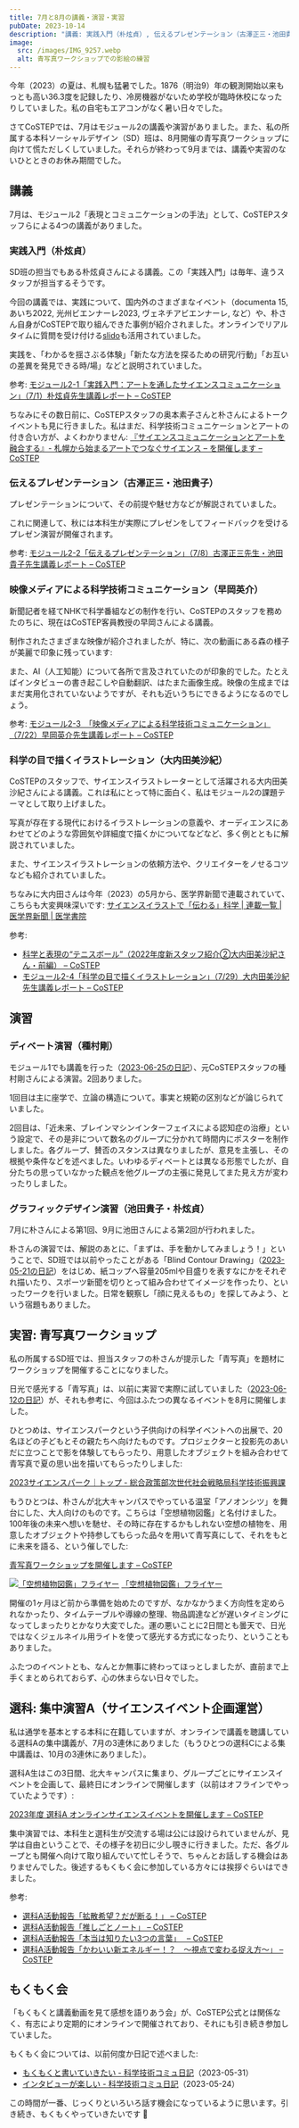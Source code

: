 ```yaml
---
title: 7月と8月の講義・演習・実習
pubDate: 2023-10-14
description: "講義: 実践入門（朴炫貞）, 伝えるプレゼンテーション（古澤正三・池田貴子）, 映像メディアによる科学技術コミュニケーション（早岡英介）, 科学の目で描くイラストレーション（大内田美沙紀） / 演習: ディベート演習（種村剛）, グラフィックデザイン演習（池田貴子・朴炫貞） / 実習: 青写真ワークショップ / 選科A, もくもく会"
image:
  src: /images/IMG_9257.webp
  alt: 青写真ワークショップでの影絵の練習
---
```


今年（2023）の夏は、札幌も猛暑でした。1876（明治9）年の観測開始以来もっとも高い36.3度を記録したり、冷房機器がないため学校が臨時休校になったりしていました。私の自宅もエアコンがなく暑い日々でした。

さてCoSTEPでは、7月はモジュール2の講義や演習がありました。また、私の所属する本科ソーシャルデザイン（SD）班は、8月開催の青写真ワークショップに向けて慌ただしくしていました。それらが終わって9月までは、講義や実習のないひとときのお休み期間でした。

## 講義

7月は、モジュール2「表現とコミュニケーションの手法」として、CoSTEPスタッフらによる4つの講義がありました。

### 実践入門（朴炫貞）

SD班の担当でもある朴炫貞さんによる講義。この「実践入門」は毎年、違うスタッフが担当するそうです。

今回の講義では、実践について、国内外のさまざまなイベント（documenta 15, あいち2022, 光州ビエンナーレ2023, ヴェネチアビエンナーレ, など）や、朴さん自身がCoSTEPで取り組んできた事例が紹介されました。オンラインでリアルタイムに質問を受け付ける[slido](https://www.slido.com/jp)も活用されていました。

実践を、「わかるを揺さぶる体験」「新たな方法を探るための研究/行動」「お互いの差異を発見できる時/場」などと説明されていました。

参考: [モジュール2-1「実践入門：アートを通したサイエンスコミュニケーション」（7/1）朴炫貞先生講義レポート – CoSTEP](https://costep.open-ed.hokudai.ac.jp/news/27832)

ちなみにその数日前に、CoSTEPスタッフの奥本素子さんと朴さんによるトークイベントも見に行きました。私はまだ、科学技術コミュニケーションとアートの付き合い方が、よくわかりません: [『サイエンスコミュニケーションとアートを融合する』- 札幌から始まるアートでつなぐサイエンス – を開催します – CoSTEP](https://costep.open-ed.hokudai.ac.jp/event/27483)

### 伝えるプレゼンテーション（古澤正三・池田貴子）

プレゼンテーションについて、その前提や魅せ方などが解説されていました。

これに関連して、秋には本科生が実際にプレゼンをしてフィードバックを受けるプレゼン演習が開催されます。

参考: [モジュール2-2「伝えるプレゼンテーション」（7/8）古澤正三先生・池⽥貴⼦先生講義レポート – CoSTEP](https://costep.open-ed.hokudai.ac.jp/news/27731)

### 映像メディアによる科学技術コミュニケーション（早岡英介）

新聞記者を経てNHKで科学番組などの制作を行い、CoSTEPのスタッフを務めたのちに、現在はCoSTEP客員教授の早岡さんによる講義。

制作されたさまざまな映像が紹介されましたが、特に、次の動画にある森の様子が美麗で印象に残っています:

<YouTube videoId="tR-A5m0sYO4" />

また、AI（人工知能）について各所で言及されていたのが印象的でした。たとえばインタビューの書き起こしや自動翻訳、はたまた画像生成。映像の生成まではまだ実用化されていないようですが、それも近いうちにできるようになるのでしょう。

参考: [モジュール2-3　「映像メディアによる科学技術コミュニケーション」（7/22）早岡英介先生講義レポート – CoSTEP](https://costep.open-ed.hokudai.ac.jp/news/27843)

### 科学の目で描くイラストレーション（大内田美沙紀）

CoSTEPのスタッフで、サイエンスイラストレーターとして活躍される大内田美沙紀さんによる講義。これは私にとって特に面白く、私はモジュール2の課題テーマとして取り上げました。

写真が存在する現代におけるイラストレーションの意義や、オーディエンスにあわせてどのような雰囲気や詳細度で描くかについてなどなど、多く例とともに解説されていました。

また、サイエンスイラストレーションの依頼方法や、クリエイターをノせるコツなども紹介されていました。

ちなみに大内田さんは今年（2023）の5月から、医学界新聞で連載されていて、こちらも大変興味深いです: [サイエンスイラストで「伝わる」科学 | 連載一覧 | 医学界新聞 | 医学書院](https://www.igaku-shoin.co.jp/paper/series/208)

参考:

- [科学と表現の“テニスボール”（2022年度新スタッフ紹介②大内田美沙紀さん・前編） – CoSTEP](https://costep.open-ed.hokudai.ac.jp/news/25028)
- [モジュール2-4「科学の目で描くイラストレーション」（7/29）大内田美沙紀先生講義レポート – CoSTEP](https://costep.open-ed.hokudai.ac.jp/news/27880)

<YouTube videoId="RuZzy6BE_AU" />

## 演習

### ディベート演習（種村剛）

モジュール1でも講義を行った（[2023-06-25の日記](/2023-06-25/)）、元CoSTEPスタッフの種村剛さんによる演習。2回ありました。

1回目は主に座学で、立論の構造について。事実と規範の区別などが論じられていました。

2回目は、「近未来、ブレインマシンインターフェイスによる認知症の治療」という設定で、その是非について数名のグループに分かれて時間内にポスターを制作しました。各グループ、賛否のスタンスは異なりましたが、意見を主張し、その根拠や条件などを述べました。いわゆるディベートとは異なる形態でしたが、自分たちの思っていなかった観点を他グループの主張に発見してまた見え方が変わったりしました。

### グラフィックデザイン演習（池田貴子・朴炫貞）

7月に朴さんによる第1回、9月に池田さんによる第2回が行われました。

朴さんの演習では、解説のあとに、「まずは、手を動かしてみましょう！」ということで、SD班では以前やったことがある「Blind Contour Drawing」（[2023-05-21の日記](/2023-05-21/)）をはじめ、紙コップへ容量205mlや目盛りを表すなにかをそれぞれ描いたり、スポーツ新聞を切りとって組み合わせてイメージを作ったり、といったワークを行いました。日常を観察し「顔に見えるもの」を探してみよう、という宿題もありました。

## 実習: 青写真ワークショップ

私の所属するSD班では、担当スタッフの朴さんが提示した「青写真」を題材にワークショップを開催することになりました。

日光で感光する「青写真」は、以前に実習で実際に試していました（[2023-06-12の日記](/2023-06-12/)）が、それも参考に、今回はふたつの異なるイベントを8月に開催しました。

ひとつめは、サイエンスパークという子供向けの科学イベントへの出展で、20名ほどの子どもとその親たちへ向けたものです。プロジェクターと投影先のあいだに立つことで影を体験してもらったり、用意したオブジェクトを組み合わせて青写真で夏の思い出を描いてもらったりしました:

[2023サイエンスパーク｜トップ - 総合政策部次世代社会戦略局科学技術振興課](https://www.pref.hokkaido.lg.jp/ss/ssg/sp/2023top.html)

もうひとつは、朴さんが北大キャンパスでやっている温室「アノオンシツ」を舞台にした、大人向けのものです。こちらは「空想植物図鑑」と名付けました。100年後の未来へ想いを馳せ、その時に存在するかもしれない空想の植物を、用意したオブジェクトや持参してもらった品々を用いて青写真にして、それをもとに未来を語る、という催しでした:

[青写真ワークショップを開催します – CoSTEP](https://costep.open-ed.hokudai.ac.jp/event/27640)

<p class="flex flex-col justify-center items-center gap-2">
<a href="https://costep.open-ed.hokudai.ac.jp/event/27640">
<img src="https://costep.open-ed.hokudai.ac.jp/wp/wp-content/uploads/2023/07/20230806_03.jpg" alt="「空想植物図鑑」フライヤー" /></a>
<a class="italic text-xs" href="https://costep.open-ed.hokudai.ac.jp/event/27640">「空想植物図鑑」フライヤー</a>
</p>

開催の1ヶ月ほど前から準備を始めたのですが、なかなかうまく方向性を定められなかったり、タイムテーブルや導線の整理、物品調達などが遅いタイミングになってしまったりとかなり大変でした。運の悪いことに2日間とも曇天で、日光ではなくジェルネイル用ライトを使って感光する方式になったり、ということもありました。

ふたつのイベントとも、なんとか無事に終わってほっとしましたが、直前まで上手くまとめられておらず、心の休まらない日々でした。

## 選科: 集中演習A（サイエンスイベント企画運営）

私は通学を基本とする本科に在籍していますが、オンラインで講義を聴講している選科Aの集中講義が、7月の3連休にありました（もうひとつの選科Cによる集中講義は、10月の3連休にありました）。

選科A生はこの3日間、北大キャンパスに集まり、グループごとにサイエンスイベントを企画して、最終日にオンラインで開催します（以前はオフラインでやっていたようです）:

[2023年度 選科A オンラインサイエンスイベントを開催します – CoSTEP](https://costep.open-ed.hokudai.ac.jp/event/27555)

集中演習では、本科生と選科生が交流する場は公には設けられていませんが、見学は自由ということで、その様子を初日に少し覗きに行きました。ただ、各グループとも開催へ向けて取り組んでいて忙しそうで、ちゃんとお話しする機会はありませんでした。後述するもくもく会に参加している方々には挨拶ぐらいはできました。

参考:

- [選科A活動報告「拡散希望？だが断る！」 – CoSTEP](https://costep.open-ed.hokudai.ac.jp/news/28001)
- [選科A活動報告「推しごとノート」 – CoSTEP](https://costep.open-ed.hokudai.ac.jp/news/28005)
- [選科A活動報告「本当は知りたい3つの言葉」　 – CoSTEP](https://costep.open-ed.hokudai.ac.jp/news/28061)
- [選科A活動報告「かわいい新エネルギー！？　〜視点で変わる捉え方〜」 – CoSTEP](https://costep.open-ed.hokudai.ac.jp/news/28080)

## もくもく会

「もくもくと講義動画を見て感想を語りあう会」が、CoSTEP公式とは関係なく、有志により定期的にオンラインで開催されており、それにも引き続き参加していました。

もくもく会については、以前何度か日記で述べました:

- [もくもくと書いていきたい - 科学技術コミュ日記](/2023-05-31/)（2023-05-31）
- [インタビューが楽しい - 科学技術コミュ日記](/2023-05-24/)（2023-05-24）

この時間が一番、じっくりといろいろ話す機会になっているように思います。引き続き、もくもくやっていきたいです 🔦

